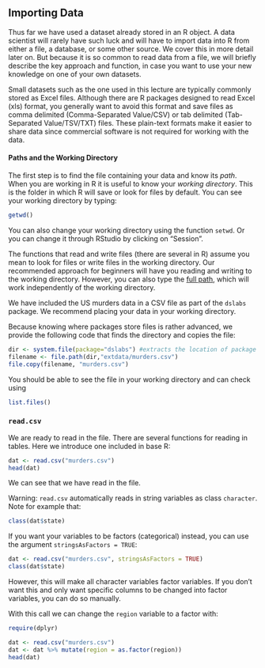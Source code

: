 ## Importing Data

Thus far we have used a dataset already stored in an R object. A data scientist will rarely have such luck and will have to import data into R from either a file, a database, or some other source. We cover this in more detail later on. But because it is so common to read data from a file, we will briefly describe the key approach and function, in case you want to use your new knowledge on one of your own datasets.

Small datasets such as the one used in this lecture are typically commonly stored as Excel files. Although there
are R packages designed to read Excel (xls) format, you generally want to avoid this format and save files as comma delimited (Comma-Separated Value/CSV) or tab delimited (Tab-Separated Value/TSV/TXT) files. These plain-text formats make it easier to share data since commercial software is not required for working with the data.


#### Paths and the Working Directory

The first step is to find the file containing your data and know its *path*. When you are working in R it is useful to know your _working directory_. This is the folder in which R will save or look for files by default. You can see your working directory by typing:

```r
getwd()
```

You can also change your working directory using the function `setwd`. Or you can change it through RStudio by clicking on "Session".

The functions that read and write files (there are several in R) assume you mean to look for files or write files in the working directory. Our recommended approach for beginners will have you reading and writing to the working directory. However, you can also type the [full path](http://www.computerhope.com/jargon/a/absopath.htm), which will work independently of the working directory.

We have included the US murders data in a CSV file as part of the `dslabs` package. We recommend placing your data in your working directory. 

Because knowing where packages store files is rather advanced, we provide the following code that finds the directory and copies the file:

```r
dir <- system.file(package="dslabs") #extracts the location of package
filename <- file.path(dir,"extdata/murders.csv")
file.copy(filename, "murders.csv")
```

You should be able to see the file in your working directory and can check using

```r
list.files()
```

### `read.csv`

We are ready to read in the file. There are several functions for reading in tables. Here we introduce one included in base R:

```r
dat <- read.csv("murders.csv")
head(dat)
```

We can see that we have read in the file.

Warning: `read.csv` automatically reads in string variables as class `character`. Note for example that: 

```r
class(dat$state)
```

If you want your variables to be factors (categorical) instead, you can use the argument `stringsAsFactors = TRUE`:

```r
dat <- read.csv("murders.csv", stringsAsFactors = TRUE)
class(dat$state)
```

However, this will make all character variables factor variables. If you don't want this and only want specific columns to be changed into factor variables, you can do so manually. 

With this call we can change the `region` variable to a factor with:

```r
require(dplyr)

dat <- read.csv("murders.csv")
dat <- dat %>% mutate(region = as.factor(region))
head(dat)
```


